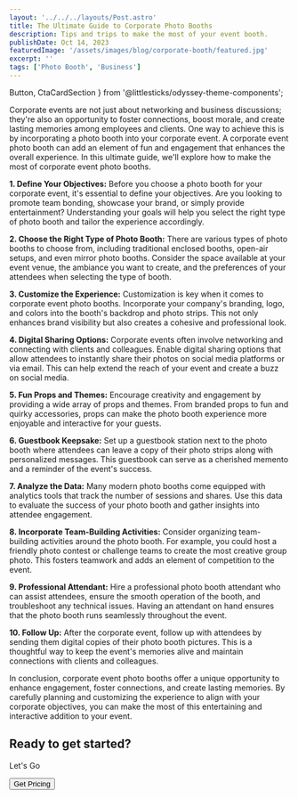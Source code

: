 ```yaml
---
layout: '../../../layouts/Post.astro'
title: The Ultimate Guide to Corporate Photo Booths
description: Tips and trips to make the most of your event booth.
publishDate: Oct 14, 2023
featuredImage: '/assets/images/blog/corporate-booth/featured.jpg'
excerpt: ''
tags: ['Photo Booth', 'Business']
---
```

  Button,
  CtaCardSection
} from '@littlesticks/odyssey-theme-components';

Corporate events are not just about networking and business discussions; they're also an opportunity to foster connections, boost morale, and create lasting memories among employees and clients. One way to achieve this is by incorporating a photo booth into your corporate event. A corporate event photo booth can add an element of fun and engagement that enhances the overall experience. In this ultimate guide, we'll explore how to make the most of corporate event photo booths.

**1. Define Your Objectives:**
Before you choose a photo booth for your corporate event, it's essential to define your objectives. Are you looking to promote team bonding, showcase your brand, or simply provide entertainment? Understanding your goals will help you select the right type of photo booth and tailor the experience accordingly.

**2. Choose the Right Type of Photo Booth:**
There are various types of photo booths to choose from, including traditional enclosed booths, open-air setups, and even mirror photo booths. Consider the space available at your event venue, the ambiance you want to create, and the preferences of your attendees when selecting the type of booth.

**3. Customize the Experience:**
Customization is key when it comes to corporate event photo booths. Incorporate your company's branding, logo, and colors into the booth's backdrop and photo strips. This not only enhances brand visibility but also creates a cohesive and professional look.

**4. Digital Sharing Options:**
Corporate events often involve networking and connecting with clients and colleagues. Enable digital sharing options that allow attendees to instantly share their photos on social media platforms or via email. This can help extend the reach of your event and create a buzz on social media.

**5. Fun Props and Themes:**
Encourage creativity and engagement by providing a wide array of props and themes. From branded props to fun and quirky accessories, props can make the photo booth experience more enjoyable and interactive for your guests.

**6. Guestbook Keepsake:**
Set up a guestbook station next to the photo booth where attendees can leave a copy of their photo strips along with personalized messages. This guestbook can serve as a cherished memento and a reminder of the event's success.

**7. Analyze the Data:**
Many modern photo booths come equipped with analytics tools that track the number of sessions and shares. Use this data to evaluate the success of your photo booth and gather insights into attendee engagement.

**8. Incorporate Team-Building Activities:**
Consider organizing team-building activities around the photo booth. For example, you could host a friendly photo contest or challenge teams to create the most creative group photo. This fosters teamwork and adds an element of competition to the event.

**9. Professional Attendant:**
Hire a professional photo booth attendant who can assist attendees, ensure the smooth operation of the booth, and troubleshoot any technical issues. Having an attendant on hand ensures that the photo booth runs seamlessly throughout the event.

**10. Follow Up:**
After the corporate event, follow up with attendees by sending them digital copies of their photo booth pictures. This is a thoughtful way to keep the event's memories alive and maintain connections with clients and colleagues.

In conclusion, corporate event photo booths offer a unique opportunity to enhance engagement, foster connections, and create lasting memories. By carefully planning and customizing the experience to align with your corporate objectives, you can make the most of this entertaining and interactive addition to your event.

<CtaCardSection background="var(--theme-surface-1)" color="var(--theme-on-surface-2)">
    <h2>Ready to get started?</h2>
    <p>Let's Go</p>
    <Button href="https://popstar-photo-booths.checkcherry.com/reservation/event_type" customIcon>
    Get Pricing
    <Fragment slot="icon">
      <Icon name="ic:baseline-chevron-right"/>
    </Fragment>
    </Button>
</CtaCardSection>